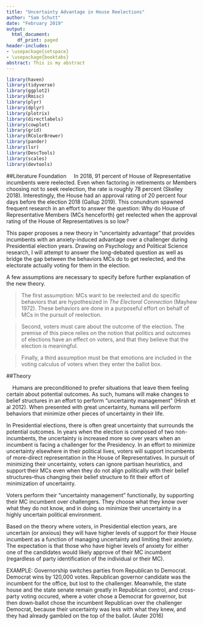 ```yaml
---
title: "Uncertainty Advantage in House Reelections"
author: "Sam Schutt"
date: "February 2019"
output:
  html_document:
    df_print: paged
header-includes:
- \usepackage{setspace}
- \usepackage{booktabs}
abstract: This is my abstract
---
```

```r

library(haven)
library(tidyverse)
library(ggplot2)
library(Rmisc)
library(plyr)
library(dplyr)
library(plotrix)
library(directlabels)
library(cowplot)
library(grid)
library(RColorBrewer)
library(pander)
library(lsr)
library(DescTools)
library(scales)
library(devtools)

```

##Literature Foundation
&nbsp;&nbsp;&nbsp; In 2018, 91 percent of House of Representative incumbents were reelected. Even when factoring in retirements or Members choosing not to seek reelection, the rate is roughly 78 percent (Skelley 2018). Interestingly, the House had an approval rating of 20 percent four days before the election 2018 (Gallup 2019). This conundrum spawned frequent research in an effort to answer the question: Why do House of Representative Members (MCs henceforth) get reelected when the approval rating of the House of Representatives is so low? 

This paper proposes a new theory in "uncertainty advantage" that provides incumbents with an anxiety-induced advantage over a challenger during Presidential election years. Drawing on Psychology and Political Science research, I will attempt to answer the long-debated question as well as bridge the gap between the behaviors MCs do to get reelected, and the electorate actually voting for them in the election. 

A few assumptions are necessary to specify before further explanation of the new theory.

>The first assumption: MCs want to be reelected and do specific behaviors that are hypothesized in *The Electoral Connection* (Mayhew 1972). These behaviors are done in a purposeful effort on behalf of MCs in the pursuit of reelection.

>Second, voters must care about the outcome of the election. The premise of this piece relies on the notion that politics and outcomes of elections have an effect on voters, and that they believe that the election is meaningful. 

>Finally, a third assumption must be that emotions are included in the voting calculus of voters when they enter the ballot box.

##Theory

&nbsp;&nbsp;&nbsp; Humans are preconditioned to prefer situations that leave them feeling certain about potential outcomes. As such, humans will make changes to belief structures in an effort to perform "uncertainty management" (Hirsh et al 2012). When presented with great uncertainty, humans will perform behaviors that minimize other pieces of uncertainty in their life. 

In Presidential elections, there is often great uncertainty that surrounds the potential outcomes. In years when the election is composed of two non-incumbents, the uncertainty is increased more so over years when an incumbent is facing a challenger for the Presidency. In an effort to minimize uncertainty elsewhere in their political lives, voters will support incumbents of more-direct representation in the House of Representatives. In pursuit of minimizing their uncertainty, voters can ignore partisan heuristics, and support their MCs even when they do not align politically with their belief structures--thus changing their belief structure to fit their effort of minimization of uncertainty.

Voters perform their "uncertainty management" functionally, by supporting their MC incumbent over challengers. They choose what they know over what they do not know, and in doing so minimize their uncertainty in a highly uncertain political environment.

Based on the theory where voters, in Presidential election years, are uncertain (or anxious) they will have higher levels of support for their House incumbent as a function of managing uncertainty and limiting their anxiety. The expectation is that those who have higher levels of anxiety for either one of the candidates would likely approve of their MC incumbent (regardless of party identification of the individual or their MC). 


EXAMPLE: Governorship switches parties from Republican to Democrat. Democrat wins by 120,000 votes. Republican governor candidate was the incumbent for the office, but lost to the challenger. Meanwhile, the state house and the state senate remain greatly in Republican control, and cross-party voting occured, where a voter chose a Democrat for governor, but then down-ballot chose the incumbent Republican over the challenger Democrat, because their uncertainty was less with what they knew, and they had already gambled on the top of the ballot.
(Auter 2016)
